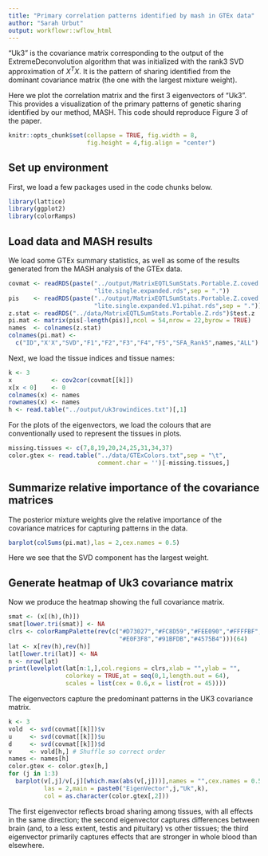 ```yaml
---
title: "Primary correlation patterns identified by mash in GTEx data"
author: "Sarah Urbut"
output: workflowr::wflow_html
---
```


"Uk3" is the covariance matrix corresponding to the output of the
ExtremeDeconvolution algorithm that was initialized with the rank3 SVD
approximation of $X^TX$. It is the pattern of sharing identified from
the dominant covariance matrix (the one with the largest mixture
weight).

Here we plot the correlation matrix and the first 3 eigenvectors of
"Uk3". This provides a visualization of the primary patterns of
genetic sharing identified by our method, MASH. This code should
reproduce Figure 3 of the paper.

```r
knitr::opts_chunk$set(collapse = TRUE, fig.width = 8,
                      fig.height = 4,fig.align = "center")
```

## Set up environment

First, we load a few packages used in the code chunks below.

```r
library(lattice)
library(ggplot2)
library(colorRamps)
```

## Load data and MASH results

We load some GTEx summary statistics, as well as some of the results
generated from the MASH analysis of the GTEx data.

```r
covmat <- readRDS(paste("../output/MatrixEQTLSumStats.Portable.Z.coved.K3.P3",
                        "lite.single.expanded.rds",sep = "."))
pis    <- readRDS(paste("../output/MatrixEQTLSumStats.Portable.Z.coved.K3.P3",
                        "lite.single.expanded.V1.pihat.rds",sep = "."))$pihat
z.stat <- readRDS("../data/MatrixEQTLSumStats.Portable.Z.rds")$test.z
pi.mat <- matrix(pis[-length(pis)],ncol = 54,nrow = 22,byrow = TRUE)
names  <- colnames(z.stat)
colnames(pi.mat) <-
  c("ID","X'X","SVD","F1","F2","F3","F4","F5","SFA_Rank5",names,"ALL")
```

Next, we load the tissue indices and tissue names:

```r
k <- 3
x           <- cov2cor(covmat[[k]])
x[x < 0]    <- 0
colnames(x) <- names
rownames(x) <- names
h <- read.table("../output/uk3rowindices.txt")[,1]
```

For the plots of the eigenvectors, we load the colours that are
conventionally used to represent the tissues in plots.

```r
missing.tissues <- c(7,8,19,20,24,25,31,34,37)
color.gtex <- read.table("../data/GTExColors.txt",sep = "\t",
                         comment.char = '')[-missing.tissues,]
```

## Summarize relative importance of the covariance matrices

The posterior mixture weights give the relative importance of the
covariance matrices for capturing patterns in the data.

```r
barplot(colSums(pi.mat),las = 2,cex.names = 0.5)
```

Here we see that the SVD component has the largest weight.

## Generate heatmap of Uk3 covariance matrix

Now we produce the heatmap showing the full covariance matrix.

```r
smat <- (x[(h),(h)])
smat[lower.tri(smat)] <- NA
clrs <- colorRampPalette(rev(c("#D73027","#FC8D59","#FEE090","#FFFFBF",
                               "#E0F3F8","#91BFDB","#4575B4")))(64)
lat <- x[rev(h),rev(h)]
lat[lower.tri(lat)] <- NA
n <- nrow(lat)
print(levelplot(lat[n:1,],col.regions = clrs,xlab = "",ylab = "",
                colorkey = TRUE,at = seq(0,1,length.out = 64),
                scales = list(cex = 0.6,x = list(rot = 45))))
```

The eigenvectors capture the predominant patterns in the UK3
covariance matrix.

```r
k <- 3
vold  <- svd(covmat[[k]])$v
u     <- svd(covmat[[k]])$u
d     <- svd(covmat[[k]])$d
v     <- vold[h,] # Shuffle so correct order
names <- names[h]
color.gtex <- color.gtex[h,]
for (j in 1:3)
  barplot(v[,j]/v[,j][which.max(abs(v[,j]))],names = "",cex.names = 0.5,
          las = 2,main = paste0("EigenVector",j,"Uk",k),
          col = as.character(color.gtex[,2]))
```

The first eigenvector reflects broad sharing among tissues, with all
effects in the same direction; the second eigenvector captures
differences between brain (and, to a less extent, testis and
pituitary) vs other tissues; the third eigenvector primarily captures
effects that are stronger in whole blood than elsewhere.
